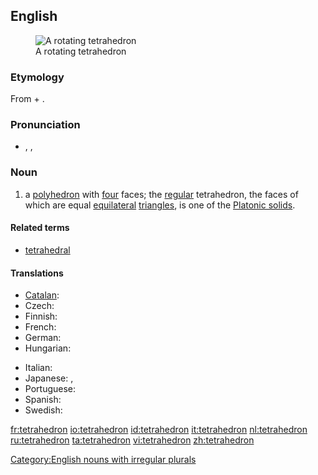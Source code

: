 {{wikipedia}}
==English==
[[Image:120px-Tetrahedron-slowturn.gif|thumb|A rotating tetrahedron]]

===Etymology===
From {{Gr.}} {{term|τετρα-|tr=tetra-|sc=Grek||four}} + {{term|ἕδρα|tr=hedra|sc=Grek||seat}}.

===Pronunciation===
* {{enPR|tĕtrəhē'drən}}, {{IPA|/tɛtrəˈhiːdrən/}}, {{SAMPA|/tE.tr@."hi.dr@n/}}

===Noun===
{{en-noun|pl2=tetrahedra}}

# {{geometry}} a [[polyhedron]] with [[four]] faces; the [[regular]] tetrahedron, the faces of which are equal [[equilateral]] [[triangle]]s, is one of the [[Platonic solid]]s.

====Related terms====
* [[tetrahedral]]

====Translations====
{{trans-top|polyhedron}}
* [[Catalan]]: {{t|ca|tetràedre|m}}
* Czech: {{t-|cs|čtyřstěn|m}}
* Finnish: {{t-|fi|tetraedri}}
* French: {{t-|fr|tetraèdre|m}}
* German: {{t-|de|Tetraeder|n}}
* Hungarian: {{t|hu|tetraéder}}
{{trans-mid}}
* Italian: {{t+|it|tetraedro|m}}
* Japanese: {{t|ja|四面体|tr=shimentai|sc=Jpan}}, {{t|ja|三角錐|tr=sankakusui|sc=Jpan}}
* Portuguese: {{t+|pt|tetraedro|m}}
* Spanish: {{t+|es|tetraedro|m}}
* Swedish: {{t+|sv|tetraeder|c}}
{{trans-bottom}}

[[Category:English nouns with irregular plurals]]

[[fr:tetrahedron]]
[[io:tetrahedron]]
[[id:tetrahedron]]
[[it:tetrahedron]]
[[nl:tetrahedron]]
[[ru:tetrahedron]]
[[ta:tetrahedron]]
[[vi:tetrahedron]]
[[zh:tetrahedron]]